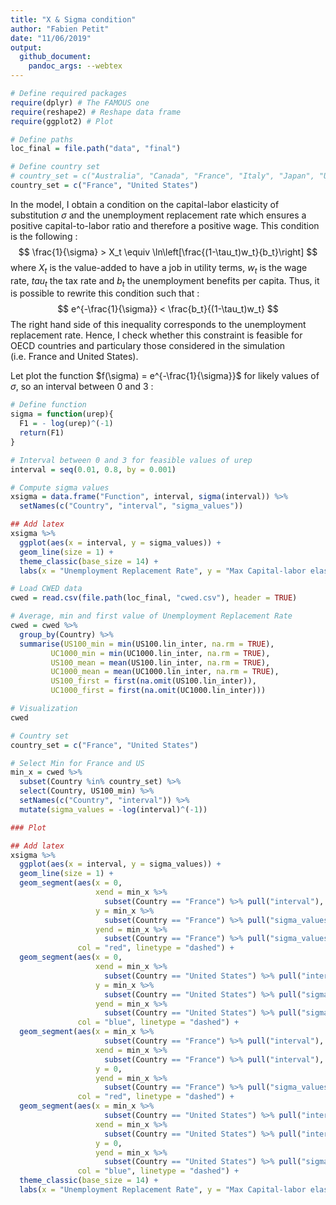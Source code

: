 ```yaml
---
title: "X & Sigma condition"
author: "Fabien Petit"
date: "11/06/2019"
output: 
  github_document:	
    pandoc_args: --webtex
---
```


```r

# Define required packages
require(dplyr) # The FAMOUS one
require(reshape2) # Reshape data frame
require(ggplot2) # Plot

# Define paths
loc_final = file.path("data", "final")

# Define country set
# country_set = c("Australia", "Canada", "France", "Italy", "Japan", "United States")
country_set = c("France", "United States")

```	

In the model, I obtain a condition on the capital-labor elasticity of substitution $\sigma$ and the unemployment replacement rate which ensures a positive capital-to-labor ratio and therefore a positive wage. This condition is the following :
$$
\frac{1}{\sigma} > X_t \equiv \ln\left[\frac{(1-\tau_t)w_t}{b_t}\right]
$$
where $X_t$ is the value-added to have a job in utility terms, $w_t$ is the wage rate, $tau_t$ the tax rate and $b_t$ the unemployment benefits per capita. Thus, it is possible to rewrite this condition such that :
$$
e^{-\frac{1}{\sigma}} < \frac{b_t}{(1-\tau_t)w_t}
$$
The right hand side of this inequality corresponds to the unemployment replacement rate. Hence, I check whether this constraint is feasible for OECD countries and particulary those considered in the simulation (i.e. France and United States).

Let plot the function $f(\sigma) = e^{-\frac{1}{\sigma}}$ for likely values of $\sigma$, so an interval between 0 and 3 :

```r

# Define function
sigma = function(urep){
  F1 = - log(urep)^(-1)
  return(F1)
}

# Interval between 0 and 3 for feasible values of urep
interval = seq(0.01, 0.8, by = 0.001)

# Compute sigma values
xsigma = data.frame("Function", interval, sigma(interval)) %>% 
  setNames(c("Country", "interval", "sigma_values"))

## Add latex
xsigma %>% 
  ggplot(aes(x = interval, y = sigma_values)) +
  geom_line(size = 1) +
  theme_classic(base_size = 14) +
  labs(x = "Unemployment Replacement Rate", y = "Max Capital-labor elasticity of substitution")

```

```r
# Load CWED data
cwed = read.csv(file.path(loc_final, "cwed.csv"), header = TRUE)

# Average, min and first value of Unemployment Replacement Rate
cwed = cwed %>% 
  group_by(Country) %>% 
  summarise(US100_min = min(US100.lin_inter, na.rm = TRUE),
         UC1000_min = min(UC1000.lin_inter, na.rm = TRUE),
         US100_mean = mean(US100.lin_inter, na.rm = TRUE),
         UC1000_mean = mean(UC1000.lin_inter, na.rm = TRUE),
         US100_first = first(na.omit(US100.lin_inter)),
         UC1000_first = first(na.omit(UC1000.lin_inter)))

# Visualization
cwed

```


```r

# Country set
country_set = c("France", "United States")

# Select Min for France and US
min_x = cwed %>% 
  subset(Country %in% country_set) %>% 
  select(Country, US100_min) %>% 
  setNames(c("Country", "interval")) %>% 
  mutate(sigma_values = -log(interval)^(-1))

### Plot

## Add latex
xsigma %>% 
  ggplot(aes(x = interval, y = sigma_values)) +
  geom_line(size = 1) +
  geom_segment(aes(x = 0,
                   xend = min_x %>% 
                     subset(Country == "France") %>% pull("interval"),
                   y = min_x %>% 
                     subset(Country == "France") %>% pull("sigma_values"),
                   yend = min_x %>% 
                     subset(Country == "France") %>% pull("sigma_values")),
               col = "red", linetype = "dashed") +
  geom_segment(aes(x = 0,
                   xend = min_x %>% 
                     subset(Country == "United States") %>% pull("interval"),
                   y = min_x %>% 
                     subset(Country == "United States") %>% pull("sigma_values"),
                   yend = min_x %>% 
                     subset(Country == "United States") %>% pull("sigma_values")),
               col = "blue", linetype = "dashed") +
  geom_segment(aes(x = min_x %>% 
                     subset(Country == "France") %>% pull("interval"),
                   xend = min_x %>% 
                     subset(Country == "France") %>% pull("interval"),
                   y = 0,
                   yend = min_x %>% 
                     subset(Country == "France") %>% pull("sigma_values")),
               col = "red", linetype = "dashed") +
  geom_segment(aes(x = min_x %>% 
                     subset(Country == "United States") %>% pull("interval"),
                   xend = min_x %>% 
                     subset(Country == "United States") %>% pull("interval"),
                   y = 0,
                   yend = min_x %>% 
                     subset(Country == "United States") %>% pull("sigma_values")),
               col = "blue", linetype = "dashed") +
  theme_classic(base_size = 14) +
  labs(x = "Unemployment Replacement Rate", y = "Max Capital-labor elasticity of substitution")

```













